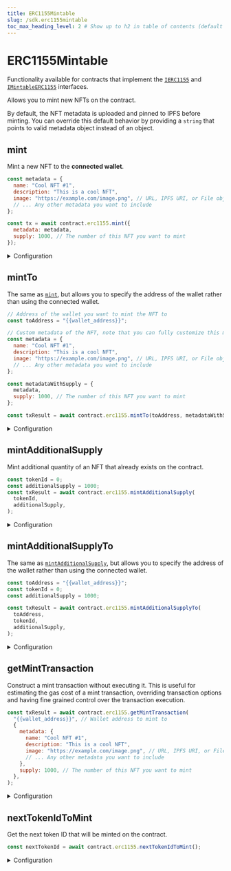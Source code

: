 ```yaml
---
title: ERC1155Mintable
slug: /sdk.erc1155mintable
toc_max_heading_level: 2 # Show up to h2 in table of contents (default is up to h3)
---
```


# ERC1155Mintable

Functionality available for contracts that implement the
[`IERC1155`](/contracts/IERC1155) and
[`IMintableERC1155`](/contracts/IMintableERC1155) interfaces.

Allows you to mint new NFTs on the contract.

By default, the NFT metadata is uploaded and pinned to IPFS before minting.
You can override this default behavior by providing a `string` that points to valid metadata object instead of an object.

## mint

Mint a new NFT to the **connected wallet**.

```javascript
const metadata = {
  name: "Cool NFT #1",
  description: "This is a cool NFT",
  image: "https://example.com/image.png", // URL, IPFS URI, or File object
  // ... Any other metadata you want to include
};

const tx = await contract.erc1155.mint({
  metadata: metadata,
  supply: 1000, // The number of this NFT you want to mint
});
```

<details>
  <summary>Configuration</summary>
  <div>

#### metadataWithSupply

An object containing a `metadata` object and a `supply` property.

The metadata object can either be a string that points to valid metadata that
conforms to the [metadata standards](https://docs.opensea.io/docs/metadata-standards#metadata-structure),
or an object that conforms to the same standards.

If you provide an object, the metadata is uploaded and pinned to IPFS before
the NFT(s) are minted.

```javascript
// Below is an example of using a string rather than an object for metadata
const metadata = "https://example.com/metadata.json"; // Any URL or IPFS URI that points to metadata

const txResult = await contract.erc1155.mint({
  metadata: metadata,
  supply: 1000, // The number of this NFT you want to mint
});
```

</div>
</details>

## mintTo

The same as [`mint`](#mint), but allows you to specify the address of the wallet rather than using the connected wallet.

```javascript
// Address of the wallet you want to mint the NFT to
const toAddress = "{{wallet_address}}";

// Custom metadata of the NFT, note that you can fully customize this metadata with other properties.
const metadata = {
  name: "Cool NFT #1",
  description: "This is a cool NFT",
  image: "https://example.com/image.png", // URL, IPFS URI, or File object
  // ... Any other metadata you want to include
};

const metadataWithSupply = {
  metadata,
  supply: 1000, // The number of this NFT you want to mint
};

const txResult = await contract.erc1155.mintTo(toAddress, metadataWithSupply);
```

<details>
  <summary>Configuration</summary>
  <div>

#### to

The address of the wallet you want to mint the NFT to.

Must be a `string`.

```javascript
const metadataWithSupply = {
  // ...
};

const txResult = await contract.erc1155.mintTo(
  // highlight-next-line
  "{{wallet_address}}",
  metadataWithSupply,
);
```

#### metadataWithSupply

Same as [`metadataWithSupply`](#metadatawithsupply) in the [`mint`](#mint) method.

</div>
</details>

## mintAdditionalSupply

Mint additional quantity of an NFT that already exists on the contract.

```javascript
const tokenId = 0;
const additionalSupply = 1000;
const txResult = await contract.erc1155.mintAdditionalSupply(
  tokenId,
  additionalSupply,
);
```

<details>
  <summary>Configuration</summary>
  <div>

#### tokenId

The ID of the NFT you want to mint additional supply for.

Must be a `string`, `number`, or `BigNumber`.

```javascript
const txResult = await contract.erc1155.mintAdditionalSupply(
  // highlight-next-line
  "{{token_id}}",
  "{{additional_supply}}",
);
```

#### additionalSupply

How much additional supply you want to mint.

Must be a `string`, `number`, or `BigNumber`.

```javascript
const txResult = await contract.erc1155.mintAdditionalSupply(
  "{{token_id}}",
  // highlight-next-line
  "{{additional_supply}}",
);
```

</div>
</details>

## mintAdditionalSupplyTo

The same as [`mintAdditionalSupply`](#mintadditionalsupply), but allows you to specify the address of the wallet rather than using the connected wallet.

```javascript
const toAddress = "{{wallet_address}}";
const tokenId = 0;
const additionalSupply = 1000;

const txResult = await contract.erc1155.mintAdditionalSupplyTo(
  toAddress,
  tokenId,
  additionalSupply,
);
```

<details>
  <summary>Configuration</summary>
  <div>

#### to

The address of the wallet you want to mint the NFT to.

Must be a `string`.

```javascript
const txResult = await contract.erc1155.mintAdditionalSupplyTo(
  // highlight-next-line
  "{{wallet_address}}",
  "{{token_id}}",
  "{{additoinal_supply}}",
);
```

#### tokenId

The ID of the NFT you want to mint additional supply for.

Must be a `string`, `number`, or `BigNumber`.

```javascript
const txResult = await contract.erc1155.mintAdditionalSupplyTo(
  "{{wallet_address}}",
  // highlight-next-line
  "{{token_id}}",
  "{{additoinal_supply}}",
);
```

#### additionalSupply

How much additional supply you want to mint.

Must be a `string`, `number`, or `BigNumber`.

```javascript
const txResult = await contract.erc1155.mintAdditionalSupplyTo(
  "{{wallet_address}}",
  "{{token_id}}",
  // highlight-next-line
  "{{additoinal_supply}}",
);
```

</div>
</details>

## getMintTransaction

Construct a mint transaction without executing it.
This is useful for estimating the gas cost of a mint transaction,
overriding transaction options and having fine grained control over the transaction execution.

```javascript
const txResult = await contract.erc1155.getMintTransaction(
  "{{wallet_address}}", // Wallet address to mint to
  {
    metadata: {
      name: "Cool NFT #1",
      description: "This is a cool NFT",
      image: "https://example.com/image.png", // URL, IPFS URI, or File object
      // ... Any other metadata you want to include
    },
    supply: 1000, // The number of this NFT you want to mint
  },
);
```

<details>
  <summary>Configuration</summary>
  <div>

#### to

The address of the wallet you want to mint the NFT to.

Must be a `string`.

#### metadataWithSupply

See [`metadataWithSupply`](#metadatawithsupply) in the [`mint`](#mint) method.

### Return Value

```typescript
TransactionTask;
```

</div>
</details>

## nextTokenIdToMint

Get the next token ID that will be minted on the contract.

```javascript
const nextTokenId = await contract.erc1155.nextTokenIdToMint();
```

<details>
  <summary>Configuration</summary>
  <div>

### Return Value

Returns a `BigNumber` representing the next token ID that will be minted on the contract.

```typescript
BigNumber;
```

</div>
</details>
